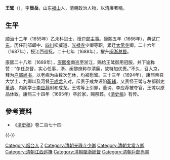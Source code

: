 '''王骘'''（{{bd|？||1695年|catIdx=W王}}），字'''辰岳'''，山东[[福山|福山]]人，清朝政治人物，以清廉著稱。

== 生平 ==
[[顺治|顺治]]十二年（1655年）乙未科进士，授[[户部|户部]][[主事|主事]]。[[康熙|康熙]]五年（1666年），典试[[广东|广东]]。历任刑部郎中、[[四川|四川]]松威道、[[光禄寺|光禄寺]]少卿等职，累迁[[太常寺|太常寺]]卿。二十六年（1687年），授江西巡抚。二十七年（1688年），擢升[[闽浙总督|闽浙总督]]。

康熙二十八年（1689年），[[康熙帝|康熙帝]]南巡至浙江，赐给王骘御用冠服，并下谕称赞：“尔任总督，实心任事，浙、闽黎庶称尔清廉，故特加优赉。”不久，召入京，拜为[[户部尚书|户部尚书]]，以老病为由数次乞休，均被慰留。三十三年（1694年），康熙帝召大学士、九卿以及河督[[于成龙|于成龙]]入对，斥责于成龙诬陷[[靳辅|靳辅]]，又责怪王骘与左都御史[[董讷|董讷]]、内阁学士[[李应荐|李应荐]]附和成龙。王骘等上引罪，董讷、李应荐被夺官，王骘以原品休致。康熙三十四年（1695年）卒於家，赐祭葬。《[[清史稿|清史稿]]》有传。

==參考資料==
*《[[清史稿|清史稿]]》卷二百七十四

{{-}}
{{start box}}
{{s-off}}
{{succession box|[[徐元文|徐元文]]|[[陳廷敬|陳廷敬]]|[[清朝户部尚书列表#户部汉尚书|戶部漢尚書]]|<small>康熙二十八年五月丁未－康熙三十三年三月戊午<br>（1689年6月28日－1694年4月14日）</small>}}
{{end box}}

{{順治十二年乙未科殿試金榜}}
{{清朝江西巡抚}}

{{normdaten}}
{{DEFAULTSORT:Wang王}}
[[Category:烟台人|Category:烟台人]]
[[Category:王姓|Z]]
[[Category:清朝光祿寺少卿|Category:清朝光祿寺少卿]]
[[Category:清朝太常寺卿|Category:清朝太常寺卿]]
[[Category:清朝江西巡撫|Category:清朝江西巡撫]]
[[Category:清朝閩浙總督|Category:清朝閩浙總督]]
[[Category:清朝戶部尚書|Category:清朝戶部尚書]]